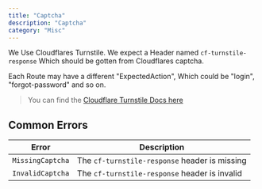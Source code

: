 ```yaml
---
title: "Captcha"
description: "Captcha"
category: "Misc"
---
```


We Use Cloudflares Turnstile. We expect a Header named `cf-turnstile-response` Which should be gotten from Cloudflares captcha.

Each Route may have a different "ExpectedAction", Which could be "login", "forgot-password" and so on.

> You can find the [Cloudflare Turnstile Docs here](https://developers.cloudflare.com/turnstile/)

## Common Errors

| Error            | Description                                   |
| ---------------- | --------------------------------------------- |
| `MissingCaptcha` | The `cf-turnstile-response` header is missing |
| `InvalidCaptcha` | The `cf-turnstile-response` header is invalid |
